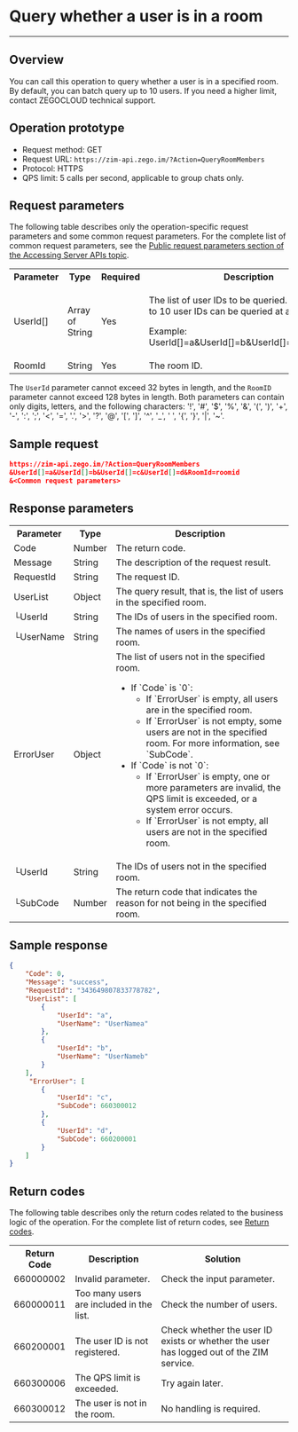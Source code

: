 # Query whether a user is in a room

- - -


## Overview

You can call this operation to query whether a user is in a specified room. By default, you can batch query up to 10 users. If you need a higher limit, contact ZEGOCLOUD technical support.

## Operation prototype

- Request method: GET
- Request URL: `https://zim-api.zego.im/?Action=QueryRoomMembers`
- Protocol: HTTPS
- QPS limit: 5 calls per second, applicable to group chats only.

## Request parameters

The following table describes only the operation-specific request parameters and some common request parameters. For the complete list of common request parameters, see the [Public request parameters section of the Accessing Server APIs topic](../Accessing%20Server%20APIs.mdx#public-parameters).

<table>

<tbody><tr>
<th>Parameter</th>
<th>Type</th>
<th>Required</th>
<th>Description</th>
</tr>
<tr>
<td>UserId[]</td>
<td>Array of String</td>
<td>Yes</td>
<td><p>The list of user IDs to be queried. By default, up to 10 user IDs can be queried at a time.</p><p>Example: UserId[]=a&amp;UserId[]=b&amp;UserId[]=c&amp;UserId[]=d</p></td>
</tr>
<tr>
<td>RoomId</td>
<td>String</td>
<td>Yes</td>
<td>The room ID.</td>
</tr>
</tbody></table>

<Note title="Note">

The `UserId` parameter cannot exceed 32 bytes in length, and the `RoomID` parameter cannot exceed 128 bytes in length. Both parameters can contain only digits, letters, and the following characters: '!', '#', '$', '%', '\&', '(', ')', '+', '-', ':', ';', '\<', '=', '.', '>', '?', '@', '\[', ']', '\^', '\_', ' ', '{', '}', '\|', '~'.

</Note>

## Sample request

```json
https://zim-api.zego.im/?Action=QueryRoomMembers
&UserId[]=a&UserId[]=b&UserId[]=c&UserId[]=d&RoomId=roomid
&<Common request parameters>
```

## Response parameters

<table class="collapsible-table" >

<tbody><tr data-row-level="1">
<th>Parameter</th>
<th>Type</th>
<th>Description</th>
</tr>
<tr data-row-level="2">
<td>Code</td>
<td>Number</td>
<td>The return code.</td>
</tr>
<tr data-row-level="3">
<td>Message</td>
<td>String</td>
<td>The description of the request result.</td>
</tr>
<tr data-row-level="4">
<td>RequestId</td>
<td>String</td>
<td>The request ID.</td>
</tr>
<tr data-row-level="5" data-row-child="true">
<td>UserList</td>
<td>Object</td>
<td>The query result, that is, the list of users in the specified room.</td>
</tr>
<tr data-row-level="5-1">
<td>└UserId</td>
<td>String</td>
<td>The IDs of users in the specified room.</td>
</tr>
<tr data-row-level="5-2">
<td>└UserName</td>
<td>String</td>
<td>The names of users in the specified room.</td>
</tr>
<tr data-row-level="6" data-row-child="true">
<td>ErrorUser</td>
<td>Object</td>
<td>
The list of users not in the specified room.
<ul>
<li>
If `Code` is `0`:
<ul>
<li>If `ErrorUser` is empty, all users are in the specified room.</li>
<li>If `ErrorUser` is not empty, some users are not in the specified room. For more information, see `SubCode`.</li>
</ul>
</li>
<li>
If `Code` is not `0`:
<ul>
<li>If `ErrorUser` is empty, one or more parameters are invalid, the QPS limit is exceeded, or a system error occurs.</li>
<li>If `ErrorUser` is not empty, all users are not in the specified room.</li>
</ul>
</li>
</ul></td>
</tr>
<tr data-row-level="6-1">
<td>└UserId</td>
<td>String</td>
<td>The IDs of users not in the specified room.</td>
</tr>
<tr data-row-level="6-2">
<td>└SubCode</td>
<td>Number</td>
<td>The return code that indicates the reason for not being in the specified room.</td>
</tr>
</tbody></table>

## Sample response

```json
{
    "Code": 0,
    "Message": "success",
    "RequestId": "343649807833778782",
    "UserList": [
        {
            "UserId": "a",
            "UserName": "UserNamea"
        },
        {
            "UserId": "b",
            "UserName": "UserNameb"
        }
    ],
     "ErrorUser": [
        {
            "UserId": "c",
            "SubCode": 660300012
        },
        {
            "UserId": "d",
            "SubCode": 660200001
        }
    ]
}
```

## Return codes

The following table describes only the return codes related to the business logic of the operation. For the complete list of return codes, see [Return codes](../Return%20codes.mdx).

<table>

<tbody><tr>
<th>Return Code</th>
<th>Description</th>
<th>Solution</th>
</tr>
<tr>
<td>660000002</td>
<td>Invalid parameter.</td>
<td>Check the input parameter.</td>
</tr>
<tr>
<td>660000011</td>
<td>Too many users are included in the list.</td>
<td>Check the number of users.</td>
</tr>
<tr>
<td>660200001</td>
<td>The user ID is not registered.</td>
<td>Check whether the user ID exists or whether the user has logged out of the ZIM service.</td>
</tr>
<tr>
<td>660300006</td>
<td>The QPS limit is exceeded.</td>
<td>Try again later.</td>
</tr>
<tr>
<td>660300012</td>
<td>The user is not in the room.</td>
<td>No handling is required.</td>
</tr>
</tbody></table>
